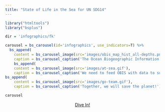 ```yaml
---
title: "State of Life in the Sea for UN SDG14"
---
```


```r
library("htmltools")
library("bsplus")

dir = 'infographics/fk'

carousel = bs_carousel(id='infographics', use_indicators=T) %>%
  bs_append(
    content = bs_carousel_image(src='images/obis_map_hist_all-depths.png'),
    caption = bs_carousel_caption('The Ocean Biogeographic Information System (OBIS) is the global repository for marine biological observations.')) %>%
    bs_append(
    content = bs_carousel_image(src='images/at-sea.gif'),
    caption = bs_carousel_caption('We need to feed OBIS with data to sufficiently report on the state of life in the sea.')) %>%
bs_append(
    content = bs_carousel_image(src='images/go-team.gif'),
    caption = bs_carousel_caption('Together, we will save the planet!'))

carousel
```
<p><center>
  <a href="./v2-app.html" class="btn btn-primary" role="button">Dive In!</a>
</center></p>

